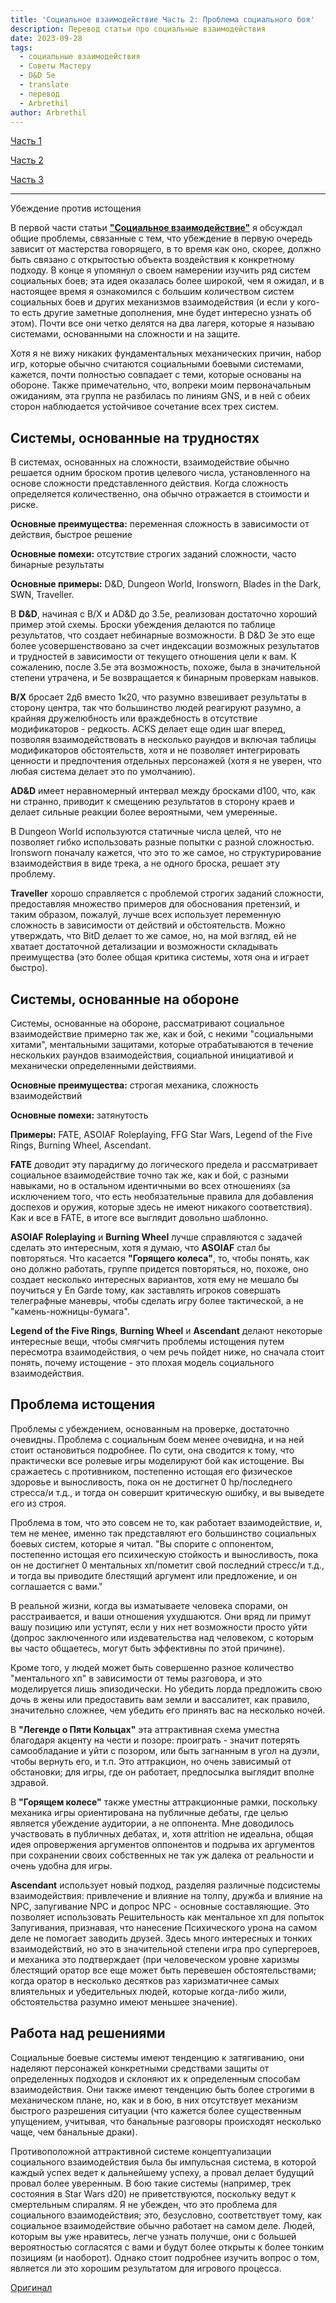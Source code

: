 ```yaml
---
title: 'Социальное взаимодействие Часть 2: Проблема социального боя'
description: Перевод статьи про социальные взаимодействия
date: 2023-09-28
tags:
  - социальные взаимодействия
  - Советы Мастеру
  - D&D 5e
  - translate
  - перевод
  - Arbrethil
author: Arbrethil
---
```


[Часть 1](https://cyborgsandmages.com/posts/translations/arbrethil-social-interactions-1)

[Часть 2](https://cyborgsandmages.com/posts/translations/arbrethil-social-interactions-2)

[Часть 3](https://cyborgsandmages.com/posts/translations/arbrethil-social-interactions-3)

---

Убеждение против истощения

В первой части статьи [**"Социальное взаимодействие"**](https://cyborgsandmages.com/posts/translations/arbrethil-social-interactions-1) я обсуждал общие проблемы, связанные с тем, что убеждение в первую очередь зависит от мастерства говорящего, в то время как оно, скорее, должно быть связано с открытостью объекта воздействия к конкретному подходу. В конце я упомянул о своем намерении изучить ряд систем социальных боев; эта идея оказалась более широкой, чем я ожидал, и в настоящее время я ознакомился с большим количеством систем социальных боев и других механизмов взаимодействия (и если у кого-то есть другие заметные дополнения, мне будет интересно узнать об этом). Почти все они четко делятся на два лагеря, которые я называю системами, основанными на сложности и на защите.

Хотя я не вижу никаких фундаментальных механических причин, набор игр, которые обычно считаются социальными боевыми системами, кажется, почти полностью совпадает с теми, которые основаны на обороне. Также примечательно, что, вопреки моим первоначальным ожиданиям, эта группа не разбилась по линиям GNS, и в ней с обеих сторон наблюдается устойчивое сочетание всех трех систем.

## Системы, основанные на трудностях

В системах, основанных на сложности, взаимодействие обычно решается одним броском против целевого числа, установленного на основе сложности представленного действия. Когда сложность определяется количественно, она обычно отражается в стоимости и риске.

**Основные преимущества:** переменная сложность в зависимости от действия, быстрое решение

**Основные помехи:** отсутствие строгих заданий сложности, часто бинарные результаты

**Основные примеры:** D&D, Dungeon World, Ironsworn, Blades in the Dark, SWN, Traveller.

В **D&D**, начиная с B/X и AD&D до 3.5e, реализован достаточно хороший пример этой схемы. Броски убеждения делаются по таблице результатов, что создает небинарные возможности. В D&D 3e это еще более усовершенствовано за счет индексации возможных результатов и трудностей в зависимости от текущего отношения цели к вам. К сожалению, после 3.5e эта возможность, похоже, была в значительной степени утрачена, и 5e возвращается к бинарным проверкам навыков.

**B/X** бросает 2д6 вместо 1к20, что разумно взвешивает результаты в сторону центра, так что большинство людей реагируют разумно, а крайняя дружелюбность или враждебность в отсутствие модификаторов - редкость. ACKS делает еще один шаг вперед, позволяя взаимодействовать в несколько раундов и включая таблицы модификаторов обстоятельств, хотя и не позволяет интегрировать ценности и предпочтения отдельных персонажей (хотя я не уверен, что любая система делает это по умолчанию).

**AD&D** имеет неравномерный интервал между бросками d100, что, как ни странно, приводит к смещению результатов в сторону краев и делает сильные реакции более вероятными, чем умеренные.

В Dungeon World используются статичные числа целей, что не позволяет гибко использовать разные попытки с разной сложностью. Ironsworn поначалу кажется, что это то же самое, но структурирование взаимодействия в виде трека, а не одного броска, решает эту проблему.

**Traveller** хорошо справляется с проблемой строгих заданий сложности, предоставляя множество примеров для обоснования претензий, и таким образом, пожалуй, лучше всех использует переменную сложность в зависимости от действий и обстоятельств. Можно утверждать, что BitD делает то же самое, но, на мой взгляд, ей не хватает достаточной детализации и возможности складывать преимущества (это более общая критика системы, хотя она и играет быстро).

## Системы, основанные на обороне

Системы, основанные на обороне, рассматривают социальное взаимодействие примерно так же, как и бой, с некими "социальными хитами", ментальными защитами, которые отрабатываются в течение нескольких раундов взаимодействия, социальной инициативой и механически определенными действиями.

**Основные преимущества:** строгая механика, сложность взаимодействий

**Основные помехи:** затянутость

**Примеры:** FATE, ASOIAF Roleplaying, FFG Star Wars, Legend of the Five Rings, Burning Wheel, Ascendant.

**FATE** доводит эту парадигму до логического предела и рассматривает социальное взаимодействие точно так же, как и бой, с разными навыками, но в остальном идентичными во всех отношениях (за исключением того, что есть необязательные правила для добавления доспехов и оружия, которые здесь не имеют никакого соответствия). Как и все в FATE, в итоге все выглядит довольно шаблонно.

**ASOIAF Roleplaying** и **Burning Wheel** лучше справляются с задачей сделать это интересным, хотя я думаю, что **ASOIAF** стал бы повторяться. Что касается **"Горящего колеса"**, то, чтобы понять, как оно должно работать, группе придется повторяться, но, похоже, оно создает несколько интересных вариантов, хотя ему не мешало бы поучиться у En Garde тому, как заставлять игроков совершать телеграфные маневры, чтобы сделать игру более тактической, а не "камень-ножницы-бумага".

**Legend of the Five Rings**, **Burning Wheel** и **Ascendant** делают некоторые интересные вещи, чтобы смягчить проблемы истощения путем пересмотра взаимодействия, о чем речь пойдет ниже, но сначала стоит понять, почему истощение - это плохая модель социального взаимодействия.

## Проблема истощения

Проблемы с убеждением, основанным на проверке, достаточно очевидны. Проблема с социальным боем менее очевидна, и на ней стоит остановиться подробнее. По сути, она сводится к тому, что практически все ролевые игры моделируют бой как истощение. Вы сражаетесь с противником, постепенно истощая его физическое здоровье и выносливость, пока он не достигнет 0 hp/последнего стресса/и т.д., и тогда он совершит критическую ошибку, и вы выведете его из строя.

Проблема в том, что это совсем не то, как работает взаимодействие, и, тем не менее, именно так представляют его большинство социальных боевых систем, которые я читал. "Вы спорите с оппонентом, постепенно истощая его психическую стойкость и выносливость, пока он не достигнет 0 ментальных хп/пометит свой последний стресс/и т.д., и тогда вы приводите блестящий аргумент или предложение, и он соглашается с вами."

В реальной жизни, когда вы изматываете человека спорами, он расстраивается, и ваши отношения ухудшаются. Они вряд ли примут вашу позицию или уступят, если у них нет возможности просто уйти (допрос заключенного или издевательства над человеком, с которым вы часто общаетесь, могут быть эффективны по этой причине).

Кроме того, у людей может быть совершенно разное количество "ментального хп" в зависимости от темы разговора, и это моделируется лишь эпизодически. Но убедить лорда предложить свою дочь в жены или предоставить вам земли и вассалитет, как правило, значительно сложнее, чем убедить его принять вас на несколько ночей.

В **"Легенде о Пяти Кольцах"** эта аттрактивная схема уместна благодаря акценту на чести и позоре: проиграть - значит потерять самообладание и уйти с позором, или быть загнанным в угол на дуэли, чтобы вернуть его, и т.п. Это аттракцион, но очень зависимый от обстановки; для игры, где он работает, предпосылка выглядит вполне здравой.

В **"Горящем колесе"** также уместны аттракционные рамки, поскольку механика игры ориентирована на публичные дебаты, где целью является убеждение аудитории, а не оппонента. Мне доводилось участвовать в публичных дебатах, и, хотя attrition не идеальна, общая идея опровержения аргументов оппонентов и подрыва их аргументов при сохранении своих собственных не так уж далека от реальности и очень удобна для игры.

**Ascendant** использует новый подход, разделяя различные подсистемы взаимодействия: привлечение и влияние на толпу, дружба и влияние на NPC, запугивание NPC и допрос NPC - основные составляющие. Это позволяет использовать Решительность как ментальное хп для попыток Запугивания, признавая, что нанесение Психического урона на самом деле не помогает заводить друзей. Здесь много интересных и тонких взаимодействий, но это в значительной степени игра про супергероев, и механика это подтверждает (при человеческом уровне харизмы блестящий оратор все еще может быть перевешен обстоятельствами; когда оратор в несколько десятков раз харизматичнее самых влиятельных и убедительных людей, которые когда-либо жили, обстоятельства разумно имеют меньшее значение).

## Работа над решениями

Социальные боевые системы имеют тенденцию к затягиванию, они наделяют персонажей конкретными средствами защиты от определенных подходов и склоняют их к определенным способам взаимодействия. Они также имеют тенденцию быть более строгими в механическом плане, но, как и в бою, в них отсутствует механизм быстрого разрешения ситуации (что кажется более существенным упущением, учитывая, что банальные разговоры происходят несколько чаще, чем банальные драки).

Противоположной аттрактивной системе концептуализации социального взаимодействия была бы импульсная система, в которой каждый успех ведет к дальнейшему успеху, а провал делает будущий провал более уверенным. В бою такие системы (например, трек состояния в Star Wars d20) не приветствуются, поскольку ведут к смертельным спиралям. Я не убежден, что это проблема для социального взаимодействия; это, безусловно, соответствует тому, как социальное взаимодействие обычно работает на самом деле. Людей, которым вы уже нравитесь, легче узнать получше, они с большей вероятностью согласятся с вами и будут более открыты к более тонким позициям (и наоборот). Однако стоит подробнее изучить вопрос о том, является ли это хорошим результатом для игрового процесса.

[Оригинал](https://arbrethil.substack.com/p/social-interaction-part-2-the-problem)
